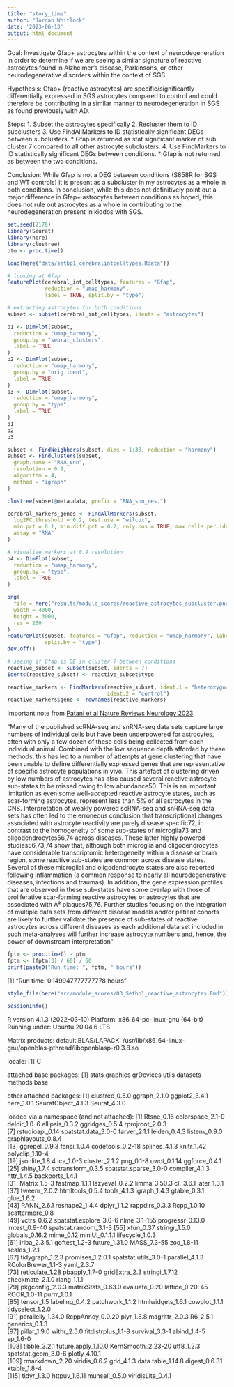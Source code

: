 ```yaml
---
title: "story_time"
author: "Jordan Whitlock"
date: '2023-06-13'
output: html_document
---
```


Goal: Investigate Gfap+ astrocytes within the context of neurodegeneration in order to determine if we are seeing a similar signature of reactive astrocytes found in Alzheimer's disease, Parkinsons, or other neurodegenerative disorders within the context of SGS.

Hypothesis: Gfap+ (reactive astrocytes) are specific/significantly differentially expressed in SGS astrocytes compared to control and could therefore be contributing in a similar manner to neurodegeneration in SGS as found previously with AD. 

Steps:
1. Subset the astrocytes specifically
2. Recluster them to ID subclusters
3. Use FindAllMarkers to ID statistically significant DEGs between subclusters. 
* Gfap is returned as stat significant marker of sub cluster 7 compared to all other astrocyte subclusters.
4. Use FindMarkers to ID statistically significant DEGs between conditions.
* Gfap is not returned as between the two conditions. 

Conclusion: While Gfap is not a DEG between conditions (S858R for SGS and WT controls) it is present as a subcluster in my astrocytes as a whole in both conditions. In conclusion, while this does not definitively point out a major difference in Gfap+ astrocytes between conditions as hoped, this does not rule out astrocytes as a whole in contributing to the neurodegeneration present in kiddos with SGS. 

```r
set.seed(2178)
library(Seurat)
library(here)
library(clustree)
ptm <- proc.time()
```


```r
load(here("data/setbp1_cerebralintcelltypes.Rdata"))

# looking at Gfap
FeaturePlot(cerebral_int_celltypes, features = "Gfap",
            reduction = "umap_harmony",
            label = TRUE, split.by = "type")

# extracting astrocytes for both conditions
subset <- subset(cerebral_int_celltypes, idents = "astrocytes")

p1 <- DimPlot(subset,
  reduction = "umap_harmony",
  group.by = "seurat_clusters",
  label = TRUE
)
p2 <- DimPlot(subset,
  reduction = "umap_harmony",
  group.by = "orig.ident",
  label = TRUE
)
p3 <- DimPlot(subset,
  reduction = "umap_harmony",
  group.by = "type",
  label = TRUE
)
p1
p2
p3

subset <- FindNeighbors(subset, dims = 1:30, reduction = "harmony")
subset <- FindClusters(subset,
  graph.name = "RNA_snn",
  resolution = 0.9,
  algorithm = 4,
  method = "igraph"
)

clustree(subset@meta.data, prefix = "RNA_snn_res.")

cerebral_markers_genes <- FindAllMarkers(subset,
  log2FC.threshold = 0.2, test.use = "wilcox",
  min.pct = 0.1, min.diff.pct = 0.2, only.pos = TRUE, max.cells.per.ident = 50,
  assay = "RNA"
)

# visualize markers at 0.9 resolution
p4 <- DimPlot(subset,
  reduction = "umap_harmony",
  group.by = "type",
  label = TRUE
)

png(
  file = here("results/module_scores/reactive_astrocytes_subcluster.png"),
  width = 4000,
  height = 3000,
  res = 250
)
FeaturePlot(subset, features = "Gfap", reduction = "umap_harmony", label = TRUE,
            split.by = "type")
dev.off()

# seeing if Gfap is DE in cluster 7 between conditions
reactive_subset <- subset(subset, idents = 7)
Idents(reactive_subset) <- reactive_subset$type

reactive_markers <- FindMarkers(reactive_subset, ident.1 = "heterozygous",
                                ident.2 = "control")
reactive_markers$gene <- rownames(reactive_markers)
```

Important note from [Patani et al Nature Reviews Neurology 2023](https://www.nature.com/articles/s41582-023-00822-1): 

"Many of the published scRNA-seq and snRNA-seq data sets capture large numbers of individual cells but have been underpowered for astrocytes, often with only a few dozen of these cells being collected from each individual animal. Combined with the low sequence depth afforded by these methods, this has led to a number of attempts at gene clustering that have been unable to define differentially expressed genes that are representative of specific astrocyte populations in vivo. This artefact of clustering driven by low numbers of astrocytes has also caused several reactive astrocyte sub-states to be missed owing to low abundance50. This is an important limitation as even some well-accepted reactive astrocyte states, such as scar-forming astrocytes, represent less than 5% of all astrocytes in the CNS. Interpretation of weakly powered scRNA-seq and snRNA-seq data sets has often led to the erroneous conclusion that transcriptional changes associated with astrocyte reactivity are purely disease specific72, in contrast to the homogeneity of some sub-states of microglia73 and oligodendrocytes56,74 across diseases. These latter highly powered studies56,73,74 show that, although both microglia and oligodendrocytes have considerable transcriptomic heterogeneity within a disease or brain region, some reactive sub-states are common across disease states. Several of these microglial and oligodendrocyte states are also reported following inflammation (a common response to nearly all neurodegenerative diseases, infections and traumas). In addition, the gene expression profiles that are observed in these sub-states have some overlap with those of proliferative scar-forming reactive astrocytes or astrocytes that are associated with A² plaques75,76. Further studies focusing on the integration of multiple data sets from different disease models and/or patient cohorts are likely to further validate the presence of sub-states of reactive astrocytes across different diseases as each additional data set included in such meta-analyses will further increase astrocyte numbers and, hence, the power of downstream interpretation"


```r
fptm <- proc.time() - ptm
fptm <- (fptm[3] / 60) / 60
print(paste0("Run time: ", fptm, " hours"))
```
[1] "Run time: 0.149947777777778 hours"

```r
style_file(here("src/module_scores/03_Setbp1_reactive_astrocytes.Rmd")) # Note: lintr was run as well
```

```r
sessionInfo()
```
R version 4.1.3 (2022-03-10)
Platform: x86_64-pc-linux-gnu (64-bit)
Running under: Ubuntu 20.04.6 LTS

Matrix products: default
BLAS/LAPACK: /usr/lib/x86_64-linux-gnu/openblas-pthread/libopenblasp-r0.3.8.so

locale:
[1] C

attached base packages:
[1] stats     graphics  grDevices utils     datasets  methods   base     

other attached packages:
[1] clustree_0.5.0     ggraph_2.1.0       ggplot2_3.4.1      here_1.0.1         SeuratObject_4.1.3 Seurat_4.3.0      

loaded via a namespace (and not attached):
  [1] Rtsne_0.16             colorspace_2.1-0       deldir_1.0-6           ellipsis_0.3.2         ggridges_0.5.4         rprojroot_2.0.3       
  [7] rstudioapi_0.14        spatstat.data_3.0-0    farver_2.1.1           leiden_0.4.3           listenv_0.9.0          graphlayouts_0.8.4    
 [13] ggrepel_0.9.3          fansi_1.0.4            codetools_0.2-18       splines_4.1.3          knitr_1.42             polyclip_1.10-4       
 [19] jsonlite_1.8.4         ica_1.0-3              cluster_2.1.2          png_0.1-8              uwot_0.1.14            ggforce_0.4.1         
 [25] shiny_1.7.4            sctransform_0.3.5      spatstat.sparse_3.0-0  compiler_4.1.3         httr_1.4.5             backports_1.4.1       
 [31] Matrix_1.5-3           fastmap_1.1.1          lazyeval_0.2.2         limma_3.50.3           cli_3.6.1              later_1.3.1           
 [37] tweenr_2.0.2           htmltools_0.5.4        tools_4.1.3            igraph_1.4.3           gtable_0.3.1           glue_1.6.2            
 [43] RANN_2.6.1             reshape2_1.4.4         dplyr_1.1.2            rappdirs_0.3.3         Rcpp_1.0.10            scattermore_0.8       
 [49] vctrs_0.6.2            spatstat.explore_3.0-6 nlme_3.1-155           progressr_0.13.0       lmtest_0.9-40          spatstat.random_3.1-3 
 [55] xfun_0.37              stringr_1.5.0          globals_0.16.2         mime_0.12              miniUI_0.1.1.1         lifecycle_1.0.3       
 [61] irlba_2.3.5.1          goftest_1.2-3          future_1.31.0          MASS_7.3-55            zoo_1.8-11             scales_1.2.1          
 [67] tidygraph_1.2.3        promises_1.2.0.1       spatstat.utils_3.0-1   parallel_4.1.3         RColorBrewer_1.1-3     yaml_2.3.7            
 [73] reticulate_1.28        pbapply_1.7-0          gridExtra_2.3          stringi_1.7.12         checkmate_2.1.0        rlang_1.1.1           
 [79] pkgconfig_2.0.3        matrixStats_0.63.0     evaluate_0.20          lattice_0.20-45        ROCR_1.0-11            purrr_1.0.1           
 [85] tensor_1.5             labeling_0.4.2         patchwork_1.1.2        htmlwidgets_1.6.1      cowplot_1.1.1          tidyselect_1.2.0      
 [91] parallelly_1.34.0      RcppAnnoy_0.0.20       plyr_1.8.8             magrittr_2.0.3         R6_2.5.1               generics_0.1.3        
 [97] pillar_1.9.0           withr_2.5.0            fitdistrplus_1.1-8     survival_3.3-1         abind_1.4-5            sp_1.6-0              
[103] tibble_3.2.1           future.apply_1.10.0    KernSmooth_2.23-20     utf8_1.2.3             spatstat.geom_3.0-6    plotly_4.10.1         
[109] rmarkdown_2.20         viridis_0.6.2          grid_4.1.3             data.table_1.14.8      digest_0.6.31          xtable_1.8-4          
[115] tidyr_1.3.0            httpuv_1.6.11          munsell_0.5.0          viridisLite_0.4.1     